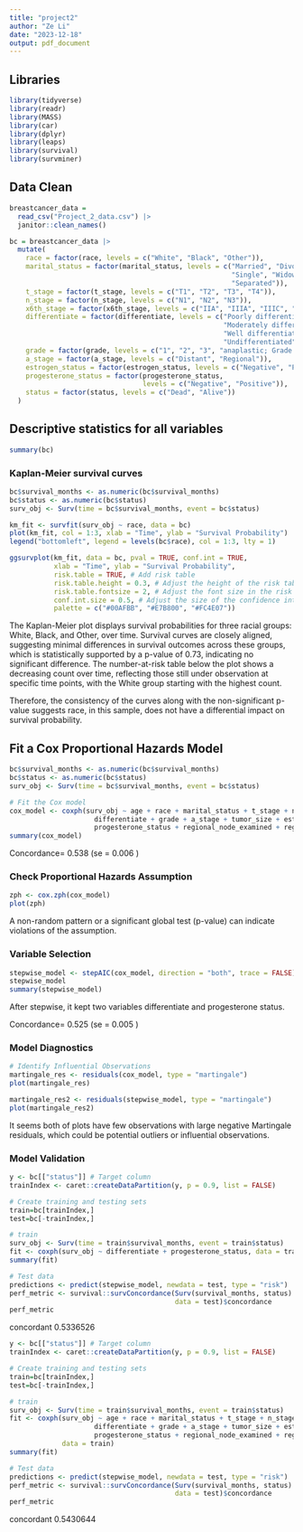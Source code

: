 ```yaml
---
title: "project2"
author: "Ze Li"
date: "2023-12-18"
output: pdf_document
---
```


## Libraries

```r
library(tidyverse)
library(readr)
library(MASS)
library(car)
library(dplyr)
library(leaps)
library(survival)
library(survminer)
```

## Data Clean

```r
breastcancer_data =
  read_csv("Project_2_data.csv") |>
  janitor::clean_names()
```

```r
bc = breastcancer_data |>
  mutate(
    race = factor(race, levels = c("White", "Black", "Other")),
    marital_status = factor(marital_status, levels = c("Married", "Divorced", 
                                                       "Single", "Widowed", 
                                                       "Separated")),
    t_stage = factor(t_stage, levels = c("T1", "T2", "T3", "T4")),
    n_stage = factor(n_stage, levels = c("N1", "N2", "N3")),
    x6th_stage = factor(x6th_stage, levels = c("IIA", "IIIA", "IIIC", "IIB", "IIIB")),
    differentiate = factor(differentiate, levels = c("Poorly differentiated", 
                                                     "Moderately differentiated", 
                                                     "Well differentiated", 
                                                     "Undifferentiated")),
    grade = factor(grade, levels = c("1", "2", "3", "anaplastic; Grade IV")),
    a_stage = factor(a_stage, levels = c("Distant", "Regional")),
    estrogen_status = factor(estrogen_status, levels = c("Negative", "Positive")),
    progesterone_status = factor(progesterone_status, 
                                 levels = c("Negative", "Positive")),
    status = factor(status, levels = c("Dead", "Alive"))
  )
```

## Descriptive statistics for all variables

```r
summary(bc)
```

### Kaplan-Meier survival curves

```r
bc$survival_months <- as.numeric(bc$survival_months)
bc$status <- as.numeric(bc$status)
surv_obj <- Surv(time = bc$survival_months, event = bc$status)

km_fit <- survfit(surv_obj ~ race, data = bc)
plot(km_fit, col = 1:3, xlab = "Time", ylab = "Survival Probability")
legend("bottomleft", legend = levels(bc$race), col = 1:3, lty = 1)

ggsurvplot(km_fit, data = bc, pval = TRUE, conf.int = TRUE,
           xlab = "Time", ylab = "Survival Probability",
           risk.table = TRUE, # Add risk table
           risk.table.height = 0.3, # Adjust the height of the risk table
           risk.table.fontsize = 2, # Adjust the font size in the risk table
           conf.int.size = 0.5, # Adjust the size of the confidence interval lines
           palette = c("#00AFBB", "#E7B800", "#FC4E07"))
```

The Kaplan-Meier plot displays survival probabilities for three racial groups: White, Black, and Other, over time. Survival curves are closely aligned, suggesting minimal differences in survival outcomes across these groups, which is statistically supported by a p-value of 0.73, indicating no significant difference. The number-at-risk table below the plot shows a decreasing count over time, reflecting those still under observation at specific time points, with the White group starting with the highest count. 

Therefore, the consistency of the curves along with the non-significant p-value suggests race, in this sample, does not have a differential impact on survival probability.

## Fit a Cox Proportional Hazards Model

```r
bc$survival_months <- as.numeric(bc$survival_months)
bc$status <- as.numeric(bc$status)
surv_obj <- Surv(time = bc$survival_months, event = bc$status)

# Fit the Cox model
cox_model <- coxph(surv_obj ~ age + race + marital_status + t_stage + n_stage + x6th_stage + 
                     differentiate + grade + a_stage + tumor_size + estrogen_status + 
                     progesterone_status + regional_node_examined + reginol_node_positive, data = bc)
summary(cox_model)
```

Concordance= 0.538  (se = 0.006 )

### Check Proportional Hazards Assumption

```r
zph <- cox.zph(cox_model)
plot(zph)
```

A non-random pattern or a significant global test (p-value) can indicate violations of the assumption.

### Variable Selection 

```r
stepwise_model <- stepAIC(cox_model, direction = "both", trace = FALSE)
stepwise_model
summary(stepwise_model)
```

After stepwise, it kept two variables differentiate and progesterone status.

Concordance= 0.525  (se = 0.005 )

### Model Diagnostics

```r
# Identify Influential Observations
martingale_res <- residuals(cox_model, type = "martingale")
plot(martingale_res)

martingale_res2 <- residuals(stepwise_model, type = "martingale")
plot(martingale_res2)
```

It seems both of plots have few observations with large negative Martingale residuals, which could be potential outliers or influential observations.  

### Model Validation

```r
y <- bc[["status"]] # Target column
trainIndex <- caret::createDataPartition(y, p = 0.9, list = FALSE)

# Create training and testing sets
train=bc[trainIndex,]
test=bc[-trainIndex,]

# train
surv_obj <- Surv(time = train$survival_months, event = train$status)
fit <- coxph(surv_obj ~ differentiate + progesterone_status, data = train)
summary(fit)

# Test data
predictions <- predict(stepwise_model, newdata = test, type = "risk")
perf_metric <- survival::survConcordance(Surv(survival_months, status) ~ predictions, 
                                         data = test)$concordance
perf_metric
```

concordant 
 0.5336526 

```r
y <- bc[["status"]] # Target column
trainIndex <- caret::createDataPartition(y, p = 0.9, list = FALSE)

# Create training and testing sets
train=bc[trainIndex,]
test=bc[-trainIndex,]

# train
surv_obj <- Surv(time = train$survival_months, event = train$status)
fit <- coxph(surv_obj ~ age + race + marital_status + t_stage + n_stage + x6th_stage + 
                     differentiate + grade + a_stage + tumor_size + estrogen_status + 
                     progesterone_status + regional_node_examined + reginol_node_positive, 
             data = train)
summary(fit)

# Test data
predictions <- predict(stepwise_model, newdata = test, type = "risk")
perf_metric <- survival::survConcordance(Surv(survival_months, status) ~ predictions, 
                                         data = test)$concordance
perf_metric
```

concordant 
 0.5430644 
